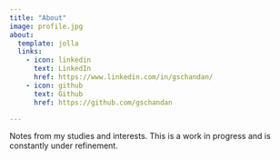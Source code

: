 ---
title: "About"
image: profile.jpg
about:
  template: jolla
  links:
    - icon: linkedin
      text: LinkedIn
      href: https://www.linkedin.com/in/gschandan/
    - icon: github
      text: Github
      href: https://github.com/gschandan

---

Notes from my studies and interests. This is a work in progress and is constantly under refinement.
